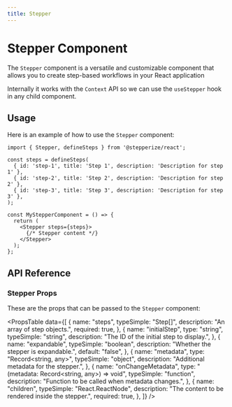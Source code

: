 ```yaml
---
title: Stepper
---
```



# Stepper Component

The `Stepper` component is a versatile and customizable component that allows you to create step-based workflows in your React application

Internally it works with the `Context` API so we can use the `useStepper` hook in any child component.

## Usage

Here is an example of how to use the `Stepper` component:

```tsx
import { Stepper, defineSteps } from '@stepperize/react';

const steps = defineSteps(
  { id: 'step-1', title: 'Step 1', description: 'Description for step 1' },
  { id: 'step-2', title: 'Step 2', description: 'Description for step 2' },
  { id: 'step-3', title: 'Step 3', description: 'Description for step 3' },
);

const MyStepperComponent = () => {
  return (
    <Stepper steps={steps}>
      {/* Stepper content */}
    </Stepper>
  );
};
```

## API Reference

### Stepper Props

These are the props that can be passed to the `Stepper` component:

<PropsTable
  data={[
    {
      name: "steps",
      typeSimple: "Step[]",
      description: "An array of step objects.",
      required: true,
    },
    {
      name: "initialStep",
      type: "string",
      typeSimple: "string",
      description: "The ID of the initial step to display.",
    },
    {
      name: "expandable",
      typeSimple: "boolean",
      description: "Whether the stepper is expandable.",
      default: "false",
    },
    {
      name: "metadata",
      type: "Record<string, any>",
      typeSimple: "object",
      description: "Additional metadata for the stepper.",
    },
    {
      name: "onChangeMetadata",
      type: "(metadata: Record<string, any>) => void",
      typeSimple: "function",
      description: "Function to be called when metadata changes.",
    },
    {
      name: "children",
      typeSimple: "React.ReactNode",
      description: "The content to be rendered inside the stepper.",
      required: true,
    },
  ]}
/>